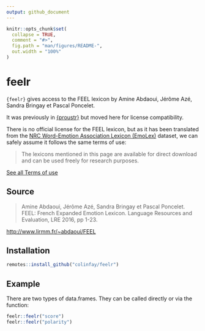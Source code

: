 ```yaml
---
output: github_document
---
```


<!-- README.md is generated from README.Rmd. Please edit that file -->

```r
knitr::opts_chunk$set(
  collapse = TRUE,
  comment = "#>",
  fig.path = "man/figures/README-",
  out.width = "100%"
)
```

# feelr

`{feelr}` gives access to the FEEL lexicon by Amine Abdaoui, Jérôme Azé, Sandra Bringay et Pascal Poncelet. 

It was previously in [{proustr}](https://github.com/ColinFay/proustr) but moved here for license compatibility. 

There is no official license for the FEEL lexicon, but as it has been translated from the [NRC Word-Emotion Association Lexicon (EmoLex)](https://saifmohammad.com/WebPages/NRC-Emotion-Lexicon.htm) dataset, we can safely assume it follows the same terms of use: 

> The lexicons mentioned in this page are available for direct download and can be used freely for research purposes.

[See all Terms of use](https://saifmohammad.com/WebPages/NRC-Emotion-Lexicon.htm)

## Source 

> Amine Abdaoui, Jérôme Azé, Sandra Bringay et Pascal Poncelet. FEEL: French Expanded Emotion Lexicon. Language Resources and Evaluation, LRE 2016, pp 1-23.

[http://www.lirmm.fr/~abdaoui/FEEL](http://www.lirmm.fr/~abdaoui/FEEL)

## Installation

``` r
remotes::install_github("colinfay/feelr")
```

## Example

There are two types of data.frames. They can be called directly or via the function:

```r
feelr::feelr("score")
feelr::feelr("polarity")
```

